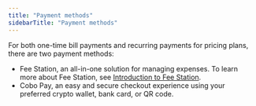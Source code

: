 ```yaml
---
title: "Payment methods"
sidebarTitle: "Payment methods"
---
```


For both one-time bill payments and recurring payments for pricing plans, there are two payment methods:

- Fee Station, an all-in-one solution for managing expenses. To learn more about Fee Station, see [Introduction to Fee Station](/en/portal/fee-station/introduction).
- Cobo Pay, an easy and secure checkout experience using your preferred crypto wallet, bank card, or QR code.
